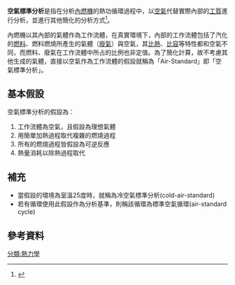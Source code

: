 '''空氣標準分析'''是指在分析[[內燃機|內燃機]]的熱功循環過程中，以[[空氣|空氣]]代替實際內部的[[工質|工質]]進行分析，並進行其他簡化的分析方式<ref>{{Cite web |url=http://books.google.com.tw/books?id=rlKHTeQ6iUcC&pg=PA38#v=onepage&q&f=false |title=汽车发动机原理教程 |access-date=2014-05-17 |archive-date=2014-05-17 |archive-url=https://web.archive.org/web/20140517183431/http://books.google.com.tw/books?id=rlKHTeQ6iUcC&pg=PA38#v=onepage&q&f=false |dead-url=no }}</REF>。

內燃機以其內部的氣體作為工作流體，在真實環境下，內部的工作流體包括了汽化的[[燃料|燃料]]、燃料燃燒所產生的氣體（[[廢氣|廢氣]]）與空氣，其[[比熱|比熱]]、[[比容|比容]]等特性都和空氣不同，而燃料、廢氣在工作流體中所占的比例也非定值。為了簡化計算，故不考慮其他生成的氣體，直接以空氣作為工作流體的假設就稱為「Air-Standard」即「空氣標準分析」。
==基本假設==
空氣標準分析的假設為：
# 工作流體為空氣，且假設為理想氣體
# 用簡單加熱過程取代複雜的燃燒過程
# 所有的燃燒過程皆假設為可逆反應
# 熱量消耗以除熱過程取代
==補充==
*當假設的環境為室溫25度時，就稱為冷空氣標準分析(cold-air-standard)
*若有循環使用此假設作為分析基準，則稱該循環為標準空氣循環(air-standard cycle)

==參考資料==
{{REFLIST}}
[[分類:熱力學|分類:熱力學]]